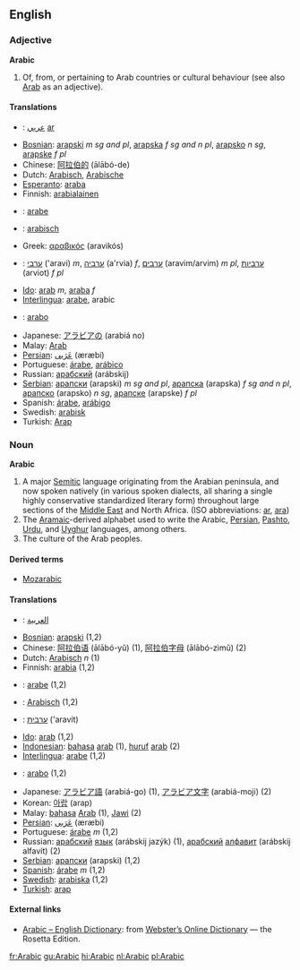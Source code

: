 ==English==
===Adjective===
'''Arabic'''

# Of, from, or pertaining to Arab countries or cultural behaviour (see also [[Arab]] as an adjective).

====Translations====
{{top}}
*{{ar}}: [[عربي]] [[:ar:عربي|ar]] {{IPAchar|(ʕarabiyyun)}}
*[[Bosnian]]: [[arapski]] ''m sg and pl'', [[arapska]] ''f sg and n pl'', [[arapsko]] ''n sg'', [[arapske]] ''f pl''
*Chinese: [[阿拉伯的]] (ālābó-de)
*Dutch: [[Arabisch]], [[Arabische]]
*[[Esperanto]]: [[araba]]
*Finnish: [[arabialainen]]
*{{fr}}: [[arabe]]
*{{de}}: [[arabisch]]
*Greek: [[αραβικός]] (aravikós)
*{{he}}: [[ערבי]] ('aravi) ''m'', [[ערביה]] (a'rvia) ''f'', [[ערבים]] (aravim/arvim) ''m pl'', [[ערביות]] (arviot) ''f pl''
{{mid}}
*[[Ido]]: [[arab]] ''m'', [[araba]] ''f''
*[[Interlingua]]: [[arabe]], arabic
*{{it}}: [[arabo]]
*Japanese: [[アラビア]][[の]] (arabiá no)
*Malay: [[Arab]]
*[[Persian]]: [[عربی|عَرَبی]] (æræbi)
*Portuguese: [[árabe]], [[arábico]]
*Russian: [[арабский]] (arábskij)
*[[Serbian]]: [[арапски]] (arapski) ''m sg and pl'', [[арапска]] (arapska) ''f sg and n pl'', [[арапско]] (arapsko) ''n sg'', [[арапске]] (arapske) ''f pl''
*Spanish: [[árabe]], [[arábigo]]
*Swedish: [[arabisk]]
*Turkish: [[Arap]]
{{bottom}}

===Noun===
'''Arabic'''

# A major [[Semitic]] language originating from the Arabian peninsula, and now spoken natively (in various spoken dialects, all sharing a single highly conservative standardized literary form) throughout large sections of the [[Middle East]] and North Africa. (ISO abbreviations: [[ar]], [[ara]])
# The [[Aramaic]]-derived alphabet used to write the Arabic, [[Persian]], [[Pashto]], [[Urdu]], and [[Uyghur]] languages, among others.
# The culture of the Arab peoples.

====Derived terms====
*[[Mozarabic]]

====Translations====
*{{ar}}: [[العربية]] {{IPAchar|(al-ʕarabíyya)}}
*[[Bosnian]]: [[arapski]] (1,2)
*Chinese: [[阿拉伯语]] (ālābó-yǔ) (1), [[阿拉伯字母]] (ālābó-zìmǔ) (2)
*Dutch: [[Arabisch]] ''n'' (1)
*Finnish: [[arabia]] (1,2)
*{{fr}}: [[arabe]] (1,2)
*{{de}}: [[Arabisch]] (1,2)
*{{he}}: [[ערבית]] ('aravít)
*[[Ido]]: [[arab]] (1,2)
*[[Indonesian]]: [[bahasa]] [[arab]] (1), [[huruf]] [[arab]] (2)
*[[Interlingua]]: [[arabe]] (1,2)
*{{it}}: [[arabo]] (1,2)
*Japanese: [[アラビア語]] (arabiá-go) (1), [[アラビア文字]] (arabiá-moji) (2)
*Korean: [[아랍]] (arap)
*Malay: [[bahasa]] [[Arab]] (1), [[Jawi]] (2)
*[[Persian]]: [[عربی|عَرَبی]] (æræbi)
*Portuguese: [[árabe]] ''m'' (1,2)
*Russian: [[арабский]] [[язык]] (arábskij jazýk) (1), [[арабский]] [[алфавит]] (arábskij alfavít) (2) 
*[[Serbian]]: [[арапски]] (arapski) (1,2)
*[[Spanish]]: [[árabe]] ''m'' (1,2)
*[[Swedish]]: [[arabiska]] (1,2)
*[[Turkish]]: [[arap]]

==== External links====
{{interwiktionary|code=ar}}
*[http://www.websters-online-dictionary.org/definition/Arabic-english/ Arabic – English Dictionary]: from [http://www.websters-online-dictionary.org Webster’s Online Dictionary] — the Rosetta Edition.

[[fr:Arabic]]
[[gu:Arabic]]
[[hi:Arabic]]
[[nl:Arabic]]
[[pl:Arabic]]